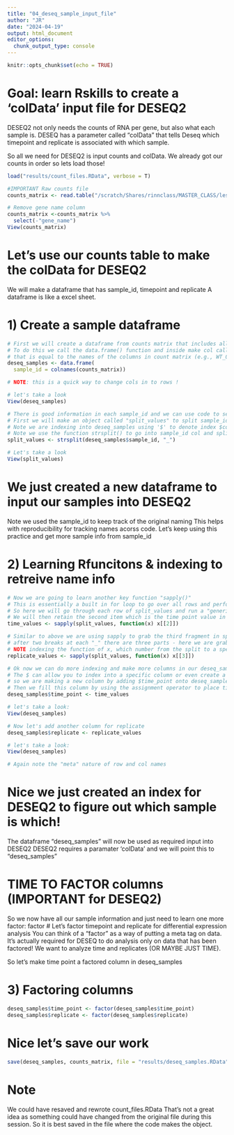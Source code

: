 ```yaml
---
title: "04_deseq_sample_input_file"
author: "JR"
date: "2024-04-19"
output: html_document
editor_options: 
  chunk_output_type: console
---
```


```r
knitr::opts_chunk$set(echo = TRUE)
```


# Goal: learn Rskills to create a 'colData' input file for DESEQ2
DESEQ2 not only needs the counts of RNA per gene, but also what each sample is.
DESEQ has a parameter called "colData" that tells Deseq which timepoint and replicate
is associated with which sample. 

So all we need for DESEQ2 is input counts and colData. We already got our counts in order so lets load those!
```r

load("results/count_files.RData", verbose = T)

#IMPORTANT Raw counts file
counts_matrix <- read.table("/scratch/Shares/rinnclass/MASTER_CLASS/lessons/04_RNAseq_Dox/01_Mouse_dox_wt/good_class_RNAseq/pipeline_output/star_salmon/salmon.merged.gene_counts.tsv", header=TRUE, row.names=1)

# Remove gene name column
counts_matrix <-counts_matrix %>% 
  select(-"gene_name") 
View(counts_matrix)

```


# Let's use our counts table to make the colData for DESEQ2 
We will make a dataframe that has sample_id, timepoint and replicate
A dataframe is like a excel sheet.

# 1) Create a sample dataframe
```R
# First we will create a dataframe from counts matrix that includes all the column names
# To do this we call the data.frame() function and inside make col called sample_id
# that is equal to the names of the columns in count matrix (e.g., WT_0_1)
deseq_samples <- data.frame(
  sample_id = colnames(counts_matrix))

# NOTE: this is a quick way to change cols in to rows !

# let's take a look
View(deseq_samples)

# There is good information in each sample_id and we can use code to separate out.
# First we will make an object called "split_values" to split sample_id by any underscore
# Note we are indexing into deseq_samples using '$' to denote index $column_name
# Note we use the function strsplit() to go into sample_id col and split at " _ "
split_values <- strsplit(deseq_samples$sample_id, "_")

# Let's take a look 
View(split_values)
```

# We just created a new dataframe to input our samples into DESEQ2
Note we used the sample_id to keep track of the original naming
This helps with reproducibility for tracking names acorss code.
Let's keep using this practice and get more sample info from sample_id

# 2) Learning Rfuncitons & indexing to retreive name info
```R
# Now we are going to learn another key function "sapply()"
# This is essentially a built in for loop to go over all rows and perform the same function.
# So here we will go through each row of split_values and run a "generic function(x)" 
# We will then retain the second item which is the time point value in sample_id
time_values <- sapply(split_values, function(x) x[[2]])

# Similar to above we are using sapply to grab the third fragment in split_values
# after two breaks at each "_" there are three parts - here we are grabbing the 3rd 
# NOTE indexing the function of x, which number from the split to a specific number with [[ ]]
replicate_values <- sapply(split_values, function(x) x[[3]])

# Ok now we can do more indexing and make more columns in our deseq_samples dataframe!
# The $ can allow you to index into a specific column or even create a new one.
# so we are making a new column by adding $time_point onto deseq_sample. 
# Then we fill this column by using the assignment operator to place time points in
deseq_samples$time_point <- time_values

# let's take a look:
View(deseq_samples)

# Now let's add another column for replicate
deseq_samples$replicate <- replicate_values

# let's take a look:
View(deseq_samples)

# Again note the "meta" nature of row and col names

```
# Nice we just created an index for DESEQ2 to figure out which sample is which!
The dataframe "deseq_samples" will now be used as required input into DESEQ2
DESEQ2 requires a paramater 'colData'  and we will point this to "deseq_samples"


# TIME TO FACTOR columns (IMPORTANT for DESEQ2)
So we now have all our sample information and just need to learn one more factor:
factor
# Let's factor timepoint and replicate for differential expression analysis
You can think of a "factor" as a way of putting a meta tag on data. 
It's actually required for DESEQ to do analysis only on data that has been factored!
We want to analyze time and replicates (OR MAYBE JUST TIME).

So let's make time point a factored column in deseq_samples

# 3) Factoring columns
```R

deseq_samples$time_point <- factor(deseq_samples$time_point)
deseq_samples$replicate <- factor(deseq_samples$replicate)

```

# Nice let's save our work
```r

save(deseq_samples, counts_matrix, file = "results/deseq_samples.RData")

```
# Note 
We could have resaved and rewrote count_files.RData
That's not a great idea as something could have changed from the original 
file during this session. So it is best saved in the file where the code makes the object.


